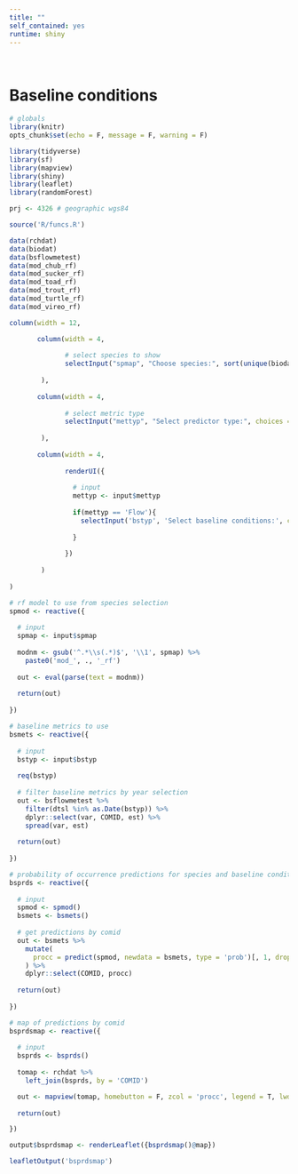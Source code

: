 ```yaml
---
title: ""
self_contained: yes
runtime: shiny
---
```


<br>

# Baseline conditions {.tabset}

```r
# globals
library(knitr)
opts_chunk$set(echo = F, message = F, warning = F)

library(tidyverse)
library(sf)
library(mapview)
library(shiny)
library(leaflet)
library(randomForest)

prj <- 4326 # geographic wgs84

source('R/funcs.R')

data(rchdat)
data(biodat)
data(bsflowmetest)
data(mod_chub_rf)
data(mod_sucker_rf)
data(mod_toad_rf)
data(mod_trout_rf)
data(mod_turtle_rf)
data(mod_vireo_rf)
```

```r
column(width = 12,

       column(width = 4, 
              
              # select species to show
              selectInput("spmap", "Choose species:", sort(unique(biodat$name)))
                
        ), 
       
       column(width = 4,
              
              # select metric type
              selectInput("mettyp", "Select predictor type:", choices = c('Flow'))
       
        ),
       
       column(width = 4, 
              
              renderUI({
                
                # input
                mettyp <- input$mettyp
                
                if(mettyp == 'Flow'){
                  selectInput('bstyp', 'Select baseline conditions:', choices = list(dry = '2014-07-01', moderate = '2010-07-01', wet = '1993-07-01'))
              
                }
                
              })
              
        )
       
)
```

```r
# rf model to use from species selection
spmod <- reactive({
  
  # input
  spmap <- input$spmap
  
  modnm <- gsub('^.*\\s(.*)$', '\\1', spmap) %>% 
    paste0('mod_', ., '_rf')
  
  out <- eval(parse(text = modnm))
  
  return(out)
  
})

# baseline metrics to use
bsmets <- reactive({
  
  # input
  bstyp <- input$bstyp
  
  req(bstyp)
  
  # filter baseline metrics by year selection
  out <- bsflowmetest %>% 
    filter(dtsl %in% as.Date(bstyp)) %>% 
    dplyr::select(var, COMID, est) %>% 
    spread(var, est)
  
  return(out)
  
})

# probability of occurrence predictions for species and baseline condition
bsprds <- reactive({
  
  # input
  spmod <- spmod()
  bsmets <- bsmets()
  
  # get predictions by comid
  out <- bsmets %>% 
    mutate(
      procc = predict(spmod, newdata = bsmets, type = 'prob')[, 1, drop = T]
    ) %>% 
    dplyr::select(COMID, procc)
  
  return(out)
  
})

# map of predictions by comid 
bsprdsmap <- reactive({
  
  # input
  bsprds <- bsprds()
  
  tomap <- rchdat %>% 
    left_join(bsprds, by = 'COMID')

  out <- mapview(tomap, homebutton = F, zcol = 'procc', legend = T, lwd = 1, alpha = 0.9, layer = 'Pr. occurrence') 
  
  return(out)

})
```

```r
output$bsprdsmap <- renderLeaflet({bsprdsmap()@map})
```
```r
leafletOutput('bsprdsmap')
```



